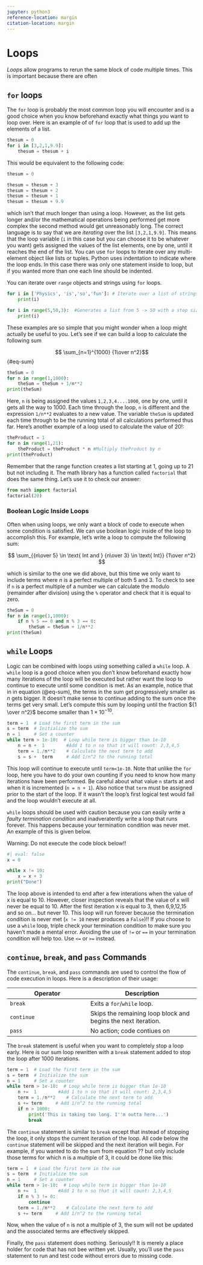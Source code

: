 ```yaml
---
jupyter: python3
reference-location: margin
citation-location: margin
---
```


# Loops
 _Loops_ allow programs to rerun the same block of code multiple times.  This is important because there are often


## `for` loops

 The `for` loop is probably the most common loop you will encounter and is a good choice when you know beforehand exactly what things you want to loop over.  Here is an example of of `for` loop that is used to add up the elements of a list.

```python
thesum = 0
for i in [3,2,1,9.9]: 
    thesum = thesum + i
```


 This would be equivalent to the following code:

 ```python
 thesum = 0

 thesum = thesum + 3
 thesum = thesum + 2
 thesum = thesum + 1
 thesum = thesum + 9.9
 
 ```

which isn't that much longer than using a loop.  However, as the list gets longer and/or the mathematical operations being performed get more complex the second method would get unreasonably long.
The correct language is to say that we are _iterating_ over the list `[3,2,1,9.9]`.  This
means that the loop variable (`i` in this case but you can choose it to be whatever you want) gets assigned
the values of the list elements, one by one, until it reaches the end
of the list.  You can use `for` loops to iterate over any multi-element object like lists or tuples.  Python uses indentation to indicate
where the loop ends. In this case there was only one statement inside to loop, but if you wanted more than one each line should be indented.  


You can iterate over `range` objects and strings using `for` loops.


```python
for i in ['Physics', 'is','so','fun']: # Iterate over a list of strings
    print(i)
```
```python
for i in range(5,50,3):  #Generates a list from 5 -> 50 with a step size of 3
    print(i)
```


These examples are so simple that you might wonder when a loop might
actually be useful to you.  Let's see if we can build a loop to
calculate the following sum

$$ \sum_{n=1}^{1000} {1\over n^2}$$ {#eq-sum}

```python
theSum = 0
for n in range(1,1000):
    theSum = theSum + 1/n**2
print(theSum)
```
Here, `n` is being assigned the values
`1,2,3,4....1000`, one by one, until it gets all the way to
1000.  Each time through the loop, `n` is different
and the expression `1/n**2` evaluates to a new value.  The
variable `theSum` is updated each time through to be the
running total of all calculations performed thus far.  Here's another
example of a loop used to calculate the value of $20!$:
```python
theProduct = 1
for n in range(1,21):
    theProduct = theProduct * n #Multiply theProduct by n
print(theProduct)
```
Remember that the range function creates a list starting at $1$, going
up to $21$ but not including it. The math library has a function
called `factorial` that does the same thing.  Let's use it to
check our answer:

```python
from math import factorial
factorial(20)
```

### Boolean Logic Inside Loops
Often when using loops, we only want a block of code to execute when some condition is satisfied.
We can use boolean logic inside of the loop to accomplish this. For example, let's write a loop to compute the following sum:

$$ \sum_{{n\over 5} \in \text{ Int and } {n\over 3} \in \text{ Int}} {1\over n^2} $$

which is similar to the one we did above, but this time  we only want to include terms where $n$ is a perfect multiple of both 5 and 3. To check to see if `n` is a perfect multiple of a number we can calculate the modulo (remainder after division) using the `%` operator and check that it is equal to zero.

```python
theSum = 0
for n in range(1,1000):
    if n % 5 == 0 and n % 3 == 0:
        theSum = theSum + 1/n**2
print(theSum)
```






## `while` Loops

Logic can be combined with loops using something called a
`while` loop.  A `while` loop is a good choice when you
don't know beforehand exactly how many iterations of the loop will be
executed but rather want the loop to continue to execute until some
condition is met.  As an example, notice that in in equation (@eq-sum), the terms in the sum get progressively smaller as $n$ gets bigger.  It doesn't make sense to continue adding to the sum once the terms get very small.  Let's compute this sum
by looping until the fraction ${1 \over n^2}$  become smaller than $1 \times 10^{-10}$.

```python
term = 1  # Load the first term in the sum
s = term  # Initialize the sum
n = 1     # Set a counter
while term > 1e-10:  # Loop while term is bigger than 1e-10
    n = n +  1        #Add 1 to n so that it will count: 2,3,4,5
    term = 1./n**2    # Calculate the next term to add
    s = s +  term     # Add 1/n^2 to the running total
```

This loop will continue to execute until `term<1e-10`. Note
that unlike the `for` loop, here you have to do your own counting if you need to know how many iterations have been performed. Be
careful about what value `n` starts at and when it is incremented
(`n = n + 1`). Also notice that `term` must be assigned
prior to the start of the loop.  If it wasn't the loop's first logical
test would fail and the loop wouldn't execute at all.

`while` loops should be used with caution because you can easily write a *faulty termination condition* and inadveratently write a loop that runs forever.  This happens because your termination condition was never met.  An example of this is given below.


Warning: Do not execute the code block below!!
```python
#| eval: false
x = 0

while x != 10:
    x = x + 3
print("Done")

```
 The loop above is intended to end after a few interations when the value of x is equal to 10.  However, closer inspection reveals that the value of x will never be equal to 10.  After the first iteration x is equal to 3, then 6,9,12,15 and so on... but never 10.  This loop will run forever because the termination condition is never met (`x != 10` never produces a `False`)!!  If you choose to use a `while` loop, triple check your termination condition to make sure you haven't made a mental error.  Avoiding the use of `!=` or `==` in your termination condition will help too.  Use `<=` or `>=` instead.


## `continue`, `break`, and `pass` Commands

The `continue`, `break`, and `pass` commands are used to control the flow of code execution in loops.  Here is a description of their usage:


| Operator | Description |
| -------- | ----------- |
| `break`      | Exits a `for`/`while` loop.|
| `continue`      | Skips the remaining loop block and begins the next iteration.|
| `pass`      | No action; code contiues on|

 
 
  The `break` statement is useful when you want to completely stop a loop early.  Here is our sum loop rewritten with a `break` statement added to stop the loop after 1000 iterations.

```python
term = 1  # Load the first term in the sum
s = term  # Initialize the sum
n = 1     # Set a counter
while term > 1e-10:  # Loop while term is bigger than 1e-10
    n +=  1        #Add 1 to n so that it will count: 2,3,4,5
    term = 1./n**2    # Calculate the next term to add
    s += term     # Add 1/n^2 to the running total
    if n > 1000:
        print('This is taking too long. I''m outta here...')
        break
```

The `continue` statement is similar to `break` except that instead of stopping the loop, it only stops the current iteration of the loop.  All code below the `continue` statement will be skipped and the next iteration will begin.
For example, if you wanted to do
the sum from equation ?? but only include those terms for
which n is a multiple of 3, it could be done like this:

```python
term = 1  # Load the first term in the sum
s = term  # Initialize the sum
n = 1     # Set a counter
while term > 1e-10:  # Loop while term is bigger than 1e-10
    n +=  1        #Add 1 to n so that it will count: 2,3,4,5
    if n % 3 != 0:
        continue
    term = 1./n**2    # Calculate the next term to add
    s += term     # Add 1/n^2 to the running total
```
Now, when the value of `n` is not a multiple of 3, the sum will not be
updated and the associated terms are effectively skipped.
 

Finally, the `pass` statement does nothing.  Seriously!!  It is merely a place holder for code that has not bee written yet.  Usually, you'll use the `pass` statement to run and test code without errors due to missing code.  